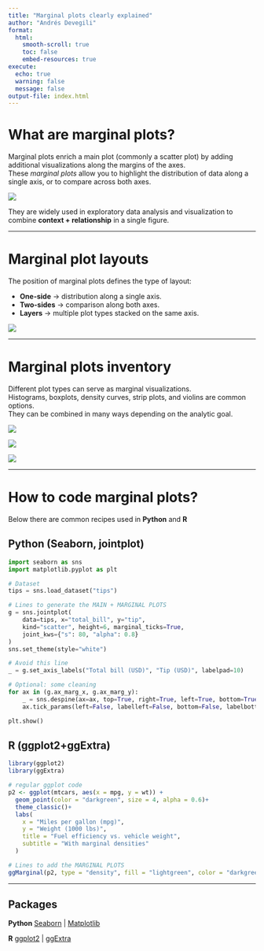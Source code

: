 ```yaml
---
title: "Marginal plots clearly explained"
author: "Andrés Devegili"
format:
  html:
    smooth-scroll: true
    toc: false
    embed-resources: true
execute:
  echo: true
  warning: false
  message: false
output-file: index.html
---
```


# What are marginal plots?

Marginal plots enrich a main plot (commonly a scatter plot) by adding additional visualizations along the margins of the axes.  
These *marginal plots* allow you to highlight the distribution of data along a single axis, or to compare across both axes.

![](Page%205.png)

They are widely used in exploratory data analysis and visualization to combine **context + relationship** in a single figure.

---

# Marginal plot layouts

The position of marginal plots defines the type of layout:

- **One-side** → distribution along a single axis.  
- **Two-sides** → comparison along both axes.  
- **Layers** → multiple plot types stacked on the same axis.

![](Page%201.png)

---

# Marginal plots inventory

Different plot types can serve as marginal visualizations.  
Histograms, boxplots, density curves, strip plots, and violins are common options.  
They can be combined in many ways depending on the analytic goal.

![](Page%202.png)


![](Page%203.png)


![](Page%204.png)

---

# How to code marginal plots?
Below there are common recipes used in **Python** and **R**

## Python (Seaborn, jointplot)

```python
import seaborn as sns
import matplotlib.pyplot as plt

# Dataset
tips = sns.load_dataset("tips")

# Lines to generate the MAIN + MARGINAL PLOTS
g = sns.jointplot(
    data=tips, x="total_bill", y="tip",
    kind="scatter", height=6, marginal_ticks=True,
    joint_kws={"s": 80, "alpha": 0.8}
)
sns.set_theme(style="white")

# Avoid this line
_ = g.set_axis_labels("Total bill (USD)", "Tip (USD)", labelpad=10)

# Optional: some cleaning
for ax in (g.ax_marg_x, g.ax_marg_y):
    _ = sns.despine(ax=ax, top=True, right=True, left=True, bottom=True)
    ax.tick_params(left=False, labelleft=False, bottom=False, labelbottom=False)

plt.show()
```

## R (ggplot2+ggExtra)

```r
library(ggplot2)
library(ggExtra)

# regular ggplot code
p2 <- ggplot(mtcars, aes(x = mpg, y = wt)) +
  geom_point(color = "darkgreen", size = 4, alpha = 0.6)+
  theme_classic()+
  labs(
    x = "Miles per gallon (mpg)",
    y = "Weight (1000 lbs)",
    title = "Fuel efficiency vs. vehicle weight",
    subtitle = "With marginal densities"
  )

# Lines to add the MARGINAL PLOTS
ggMarginal(p2, type = "density", fill = "lightgreen", color = "darkgreen", alpha = 0.5)
```

---

## Packages

**Python**
[Seaborn](https://seaborn.pydata.org) |
[Matplotlib](https://matplotlib.org)

**R**
[ggplot2](https://ggplot2.tidyverse.org) | 
[ggExtra](https://cran.r-project.org/package=ggExtra)
